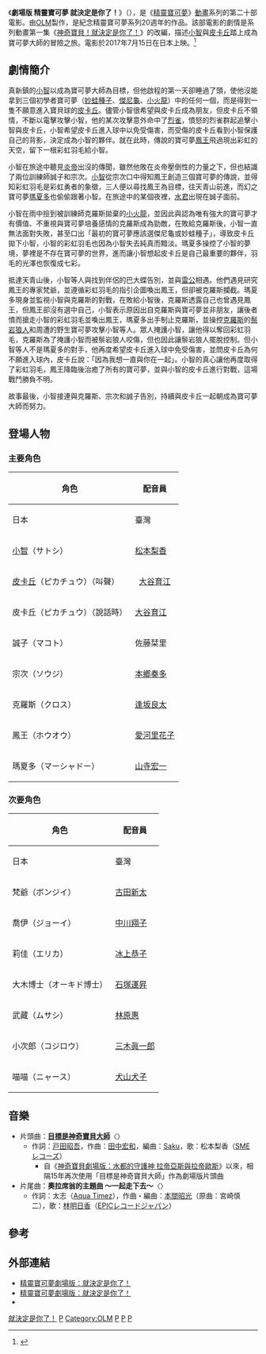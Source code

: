 {{TA
|G1=神奇寶貝
}}
{{Otheruses|subject=電影版|other=系列動畫的第一集|神奇寶貝！就決定是你了！}}
{{電影資訊框
| 片名     = 劇場版 精靈寶可夢 就決定是你了！
| 電影原名 = 劇場版ポケットモンスター キミにきめた!
| 圖像     = Pokemon the Movie 20 poster.jpg
| 圖像大小 = 
| 圖像說明 = 
| 片名表記 = 
| 副標題   = 
| 導演     = [[湯山邦彥|湯山邦彥]]
| 監製     = 
| 製片     = 
| 動作指導 = 
| 編劇     = [[米村正二|米村正二]]
| 劇本     = 
| 故事     = 
| 原著     = [[田尻智|田尻智]]、[[増田順一|増田順一]]、[[杉森建|杉森建]]
| 旁白     = 
| 統籌     = 
| 主演     = 
| 配樂     = [[宮崎慎二|宮崎慎二]]
| 主題曲   = 林明日香「オラシオンのテーマ 〜共に歩こう〜」
| 片尾曲   = 
| 攝影     = 
| 剪輯     = 
| 音效     = 
| 製片商   = [[東寶|東寶]]
| 片長     = 98分鐘
| 產地     = {{JPN}}
| 語言     = [[日語|日語]]
| 上映日期 = {{flagicon|France}} 2017年7月6日 ([[巴黎|巴黎]][[日本博覽會|日本博覽會]])<br />{{flagicon|Japan}} 2017年7月15日<br />{{flagicon|Argentina}}{{flagicon|Colombia}}{{flagicon|Italy}} 2017年11月2日<br />{{flagicon|Mexico}}{{flagicon|UK}} 2017年11月3日<br />{{flagicon|USA}}{{flagicon|Brazil}}{{flagicon|Portugal}} 2017年11月5日<br />{{flagicon|Vietnam}} 2017年11月10日<br />{{flagicon|TWN}} 2017年11月17日<br />{{flagicon|Singapore}} 2017年11月23日<br />{{flagicon|ROK}} 2017年12月21日<br />{{flagicon|Thailand}} 2018年3月8日
<br />{{flagicon|HK}}{{flagicon|MO}} 2018年3月29日<br />{{flagicon|MO}} 2020年9月20日（[[澳門綜藝|澳門綜藝]]）
| 發行商   = {{flagicon|TWN}} [[曼迪傳播|曼迪傳播]]<br/>{{flagicon|HKG}} [[驕陽電影|驕陽電影]]
| 發行日期 = 
| 公映許可 = 
| 預算     = 
| 票房     = 
| 前集     = [[Pokemon_the_movie_XY&Z_波爾凱尼恩與機關人偶_瑪機雅娜|波爾凱尼恩與機關人偶 瑪機雅娜]]
| 續集     = [[劇場版_精靈寶可夢_我們的故事|劇場版 精靈寶可夢 我們的故事]]
| 官方網站 = 
}}

《'''劇場版 精靈寶可夢 就決定是你了！'''》（{{lang|ja|劇場版ポケットモンスター キミにきめた！}}），是《[[精靈寶可夢|精靈寶可夢]]》[[神奇寶貝動畫|動畫]]系列的第二十部電影。由[[OLM|OLM]]製作，是紀念精靈寶可夢系列20週年的作品。該部電影的劇情是系列動畫第一集《[[神奇寶貝！就決定是你了！|神奇寶貝！就決定是你了！]]》的改編，描述[[小智|小智]]與[[皮卡丘|皮卡丘]]踏上成為寶可夢大師的冒險之旅。電影於2017年7月15日在日本上映。<ref>{{Cite web |url=http://www.famitsu.com/news/201612/15123044.html |title=20作目は何かが違う……!? 『劇場版ポケットモンスター キミにきめた！』2017年7月15日公開決定、トレーラーが公開 |accessdate=2017年1月26日 |archive-date=2016年12月19日 |archive-url=https://web.archive.org/web/20161219022934/http://www.famitsu.com/news/201612/15123044.html |dead-url=no }}</ref>

== 劇情簡介 ==
真新鎮的[[小智|小智]]以成為寶可夢大師為目標，但他啟程的第一天卻睡過了頭，使他沒能拿到三個初學者寶可夢（[[妙蛙種子|妙蛙種子]]、[[傑尼龜|傑尼龜]]、[[小火龍|小火龍]]）中的任何一個，而是得到一隻不願意進入寶貝球的[[皮卡丘|皮卡丘]]。儘管小智很希望與皮卡丘成為朋友，但皮卡丘不領情，不斷以電擊攻擊小智，他的某次攻擊意外命中了[[烈雀|烈雀]]，憤怒的烈雀群起追擊小智與皮卡丘，小智希望皮卡丘進入球中以免受傷害，而受傷的皮卡丘看到小智保護自己的背影，決定成為小智的夥伴。就在此時，傳說的寶可夢[[鳳王|鳳王]]飛過現出彩虹的天空，留下一根彩虹羽毛給小智。

小智在旅途中聽見[[炎帝_(精靈寶可夢)|炎帝]]出沒的傳聞，雖然他敗在炎帝壓倒性的力量之下，但也結識了兩位訓練師誠子和宗次。[[小智|小智]]從宗次口中得知鳳王創造三個寶可夢的傳說，並得知彩虹羽毛是彩虹勇者的象徵，三人便以尋找鳳王為目標，往天青山前進，而幻之寶可夢[[瑪夏多|瑪夏多]]也偷偷跟著小智。在旅途中的某個夜裡，[[水君|水君]]出現在誠子面前。

小智在雨中撿到被訓練師克羅斯拋棄的[[小火龍|小火龍]]，並因此與認為唯有強大的寶可夢才有價值、不重視與寶可夢培養感情的克羅斯成為勁敵，在敗給克羅斯後，小智一直無法面對失敗，甚至口出「最初的寶可夢應該選傑尼龜或妙蛙種子」，導致皮卡丘拋下小智，小智的彩虹羽毛也因為小智失去純真而黯淡。瑪夏多操控了小智的夢境，夢裡是不存在寶可夢的世界，進而讓小智想起皮卡丘是自己最重要的夥伴，羽毛的光澤也恢復成七彩。

抵達天青山後，小智等人與找到伴侶的巴大蝶告別，並與[[雷公_(精靈寶可夢)|雷公]]相遇。他們遇見研究鳳王的專家梵爺，並遵循彩虹羽毛的指引企圖喚出鳳王，但卻被克羅斯攔截。瑪夏多現身並監視小智與克羅斯的對戰，在敗給小智後，克羅斯透露自己也曾遇見鳳王，但鳳王卻沒有選中自己，小智表示原因出自克羅斯與寶可夢並非朋友，讓後者憤而搶走小智的彩虹羽毛並喚出鳳王，瑪夏多出手制止克羅斯，並操控[[克羅斯|克羅斯]]的[[鬃岩狼人|鬃岩狼人]]和周遭的野生寶可夢攻擊小智等人。眾人掩護小智，讓他得以奪回彩虹羽毛，克羅斯為了掩護小智而被鬃岩狼人咬傷，但也因此讓鬃岩狼人擺脫控制。但小智等人不是瑪夏多的對手，他再度希望皮卡丘進入球中免受傷害，並問皮卡丘為何不願進入球內，皮卡丘說：「因為我想一直與你在一起」。小智的真心讓他再度取得了彩虹羽毛，鳳王降臨後治癒了所有的寶可夢，並與小智的皮卡丘進行對戰，這場戰鬥勝負不明。

故事最後，小智接連與克羅斯、宗次和誠子告別，持續與皮卡丘一起朝成為寶可夢大師而努力。

== 登場人物 ==
=== 主要角色 ===
{|class=wikitable
!rowspan="2"|角色
!colspan="3"|配音員
|-
!日本
!臺灣
!香港
|-
|[[小智|小智]]（サトシ）||[[松本梨香|松本梨香]]||[[汪世瑋|汪世瑋]]||[[鄭家蕙|鄭家蕙]]
|-
|[[皮卡丘|皮卡丘]]（ピカチュウ）（叫聲）||colspan="3"|<center>[[大谷育江|大谷育江]]</center>
|-
|皮卡丘（ピカチュウ）（說話時）||[[大谷育江|大谷育江]]||[[詹雅菁|詹雅菁]]||
|-
|誠子（マコト）||佐藤栞里||[[穆宣名|穆宣名]]||[[黃紫嫻|黃紫嫻]]
|-
|宗次（ソウジ）||[[本鄉奏多|本鄉奏多]]||[[歐祖豪|歐祖豪]]|| [[張振熙|張振熙]]
|-
|克羅斯（クロス）||[[逢坂良太|逢坂良太]]||[[孟慶府|孟慶府]]|| 
|-
|鳳王（ホウオウ）||[[愛河里花子|愛河里花子]]||[[于正昇|于正昇]]|| 
|-
|瑪夏多（マーシャドー）
|[[山寺宏一|山寺宏一]]||[[林美秀_(配音員)|林美秀]]
|
|}

=== 次要角色 ===
{|class=wikitable
!rowspan="2"|角色
!colspan="3"|配音員
|-
!日本
!臺灣
!香港
|-
|梵爺（ボンジイ）||[[古田新太|古田新太]]||[[符爽|符爽]] || 
|-
|喬伊（ジョーイ）||[[中川翔子|中川翔子]]||[[林美秀_(配音員)|林美秀]] || 
|-
|莉佳（エリカ）||[[冰上恭子|冰上恭子]]|||| 
|-
|大木博士（オーキド博士）
|[[石塚運昇|石塚運昇]]
|[[孫中台|孫中台]]
|
|-
|武藏（ムサシ）
|[[林原惠|林原惠]]
|[[詹雅菁|詹雅菁]]
|[[陳雪瑩|陳雪瑩]]
|-
|小次郎（コジロウ）
|[[三木眞一郎|三木眞一郎]]
|[[吳東原|吳東原]]
|
|-
|喵喵（ニャース）
|[[犬山犬子|犬山犬子]]
|[[汪世瑋|汪世瑋]]
|
|}

== 音樂 ==
*片頭曲：'''[[目標是神奇寶貝大師|目標是神奇寶貝大師]]'''〈{{lang|ja|めざせポケモンマスター-20th Anniversary-}}〉
**作詞：[[戸田昭吾|戸田昭吾]]，作曲：[[田中宏和|田中宏和]]，編曲：[[Saku|Saku]]，歌：松本梨香（[[SME_レコーズ|SME レコーズ]]）
***自《[[神奇寶貝劇場版：水都的守護神_拉帝亞斯與拉帝歐斯|神奇寶貝劇場版：水都的守護神 拉帝亞斯與拉帝歐斯]]》以來，相隔15年再次使用「目標是神奇寶貝大師」作為劇場版片頭曲
*片尾曲：'''奧拉席翁的主題曲 ～一起走下去～'''〈{{lang|ja|オラシオンのテーマ 〜共に歩こう〜}}〉
**作詞：太志（[[Aqua_Timez|Aqua Timez]]），作曲・編曲：[[本間昭光|本間昭光]]（原曲：宮崎慎二），歌：[[林明日香|林明日香]]（[[EPICレコードジャパン|EPICレコードジャパン]]）

==參考==
{{reflist}} 

== 外部連結 ==
*[http://www.pokemon-movie.jp/dvd/2017/ 精靈寶可夢劇場版：就決定是你了！] {{Wayback|url=http://www.pokemon-movie.jp/dvd/2017/ |date=20201119133813 }} {{ja icon}}
*[http://www.pokemon.com.tw/Movie20/ 精靈寶可夢劇場版：就決定是你了！] {{Wayback|url=http://www.pokemon.com.tw/Movie20/ |date=20201028121743 }} {{zh icon}}
*{{douban|title=精灵宝可梦：就决定是你了}}

{{神奇寶貝動畫電影版}}
{{OLM}}
[[Category:精靈寶可夢劇場版|就決定是你了！]]
[[Category:2017年日本動畫電影|P]]
[[Category:OLM|Category:OLM]]
[[Category:重製動畫電影|P]]
[[Category:動畫改編漫畫|P]]
[[Category:裏Sunday|P]]